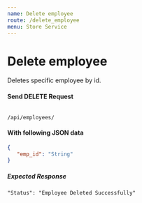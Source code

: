 ```yaml
---
name: Delete employee
route: /delete_employee
menu: Store Service
---
```

# Delete employee 
Deletes specific employee by id.

#### Send DELETE Request 
<Code>
/api/employees/
</Code>

#### With following JSON data
```json
{
   "emp_id": "String"
}
```

##### Expected Response
```
"Status": "Employee Deleted Successfully"
```
